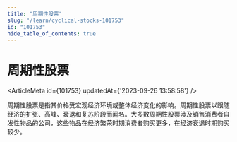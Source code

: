 ```yaml
---
title: "周期性股票"
slug: "/learn/cyclical-stocks-101753"
id: "101753"
hide_table_of_contents: true
---
```



# 周期性股票

<ArticleMeta id={101753} updatedAt={'2023-09-26 13:58:58'} />
<div className='border-solid border-b border-t-0 my-4 border-[var(--ifm-color-gray-300)]' />

周期性股票是指其价格受宏观经济环境或整体经济变化的影响。周期性股票以跟随经济的扩张、高峰、衰退和复苏阶段而闻名。大多数周期性股票涉及销售消费者自发性物品的公司，这些物品在经济繁荣时期消费者购买更多，在经济衰退时期购买较少。
